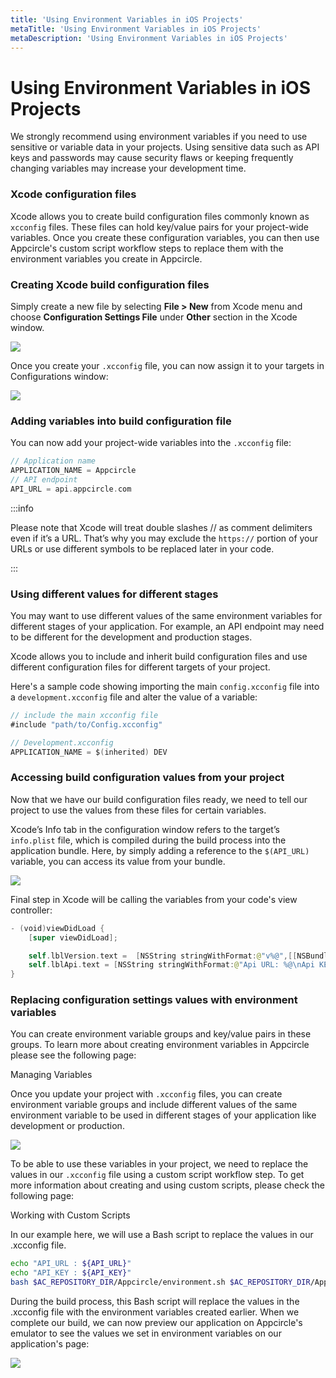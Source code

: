```yaml
---
title: 'Using Environment Variables in iOS Projects'
metaTitle: 'Using Environment Variables in iOS Projects'
metaDescription: 'Using Environment Variables in iOS Projects'
---
```



# Using Environment Variables in iOS Projects

We strongly recommend using environment variables if you need to use sensitive or variable data in your projects. Using sensitive data such as API keys and passwords may cause security flaws or keeping frequently changing variables may increase your development time.

### Xcode configuration files

Xcode allows you to create build configuration files commonly known as `xcconfig` files. These files can hold key/value pairs for your project-wide variables. Once you create these configuration variables, you can then use Appcircle's custom script workflow steps to replace them with the environment variables you create in Appcircle.

### Creating Xcode build configuration files

Simply create a new file by selecting **File > New** from Xcode menu and choose **Configuration Settings File** under **Other** section in the Xcode window.

![](../assets/env-var-ios-02.jpg)

Once you create your `.xcconfig` file, you can now assign it to your targets in Configurations window:

![](../assets/env-var-ios-03.jpg)

### Adding variables into build configuration file

You can now add your project-wide variables into the `.xcconfig` file:

```swift
// Application name
APPLICATION_NAME = Appcircle
// API endpoint
API_URL = api.appcircle.com
```

:::info

Please note that Xcode will treat double slashes // as comment delimiters even if it’s a URL. That’s why you may exclude the `https://` portion of your URLs or use different symbols to be replaced later in your code.

:::

### Using different values for different stages

You may want to use different values of the same environment variables for different stages of your application. For example, an API endpoint may need to be different for the development and production stages.

Xcode allows you to include and inherit build configuration files and use different configuration files for different targets of your project.&#x20;

Here's a sample code showing importing the main `config.xcconfig` file into a `development.xcconfig` file and alter the value of a variable:

```swift
// include the main xcconfig file
#include "path/to/Config.xcconfig"

// Development.xcconfig
APPLICATION_NAME = $(inherited) DEV

```

### Accessing build configuration values from your project

Now that we have our build configuration files ready, we need to tell our project to use the values from these files for certain variables.&#x20;

Xcode’s Info tab in the configuration window refers to the target’s `info.plist` file, which is compiled during the build process into the application bundle. Here, by simply adding a reference to the `$(API_URL)` variable, you can access its value from your bundle.

![](../assets/env-var-ios-04.jpg)

Final step in Xcode will be calling the variables from your code's view controller:

```swift
- (void)viewDidLoad {
    [super viewDidLoad];

    self.lblVersion.text =  [NSString stringWithFormat:@"v%@",[[NSBundle mainBundle] objectForInfoDictionaryKey:@"CFBundleShortVersionString"]];
    self.lblApi.text = [NSString stringWithFormat:@"Api URL: %@\nApi KEY: %@",[[NSBundle mainBundle] objectForInfoDictionaryKey:@"API_URL"],[[NSBundle mainBundle] objectForInfoDictionaryKey:@"API_KEY"]];
}

```

### Replacing configuration settings values with environment variables

You can create environment variable groups and key/value pairs in these groups. To learn more about creating environment variables in Appcircle please see the following page:

<ContentRef url="./managing-variables">Managing Variables</ContentRef>

Once you update your project with `.xcconfig` files, you can create environment variable groups and include different values of the same environment variable to be used in different stages of your application like development or production.

![](../assets/env-var-ios-05.jpg)

To be able to use these variables in your project, we need to replace the values in our `.xcconfig` file using a custom script workflow step. To get more information about creating and using custom scripts, please check the following page:

<ContentRef url="../integrations/working-with-custom-scripts">Working with Custom Scripts</ContentRef>

In our example here, we will use a Bash script to replace the values in our .xcconfig file.&#x20;

```bash
echo "API_URL : ${API_URL}"
echo "API_KEY : ${API_KEY}"
bash $AC_REPOSITORY_DIR/Appcircle/environment.sh $AC_REPOSITORY_DIR/Appcircle/development.xcconfig
```

During the build process, this Bash script will replace the values in the .xcconfig file with the environment variables created earlier. When we complete our build, we can now preview our application on Appcircle's emulator to see the values we set in environment variables on our application's page:

![](../assets/env-var-ios-06.jpg)
